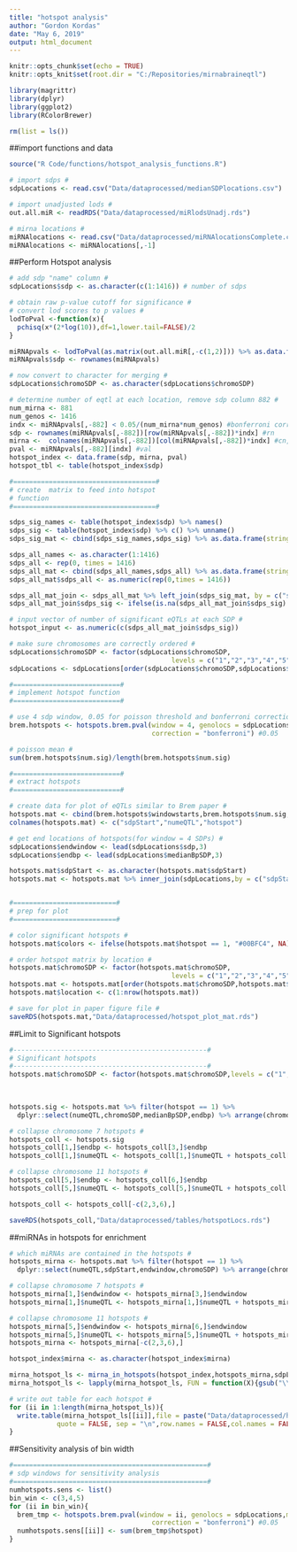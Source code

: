 ---
title: "hotspot analysis"
author: "Gordon Kordas"
date: "May 6, 2019"
output: html_document
---

```{r setup, include=FALSE}
knitr::opts_chunk$set(echo = TRUE)
knitr::opts_knit$set(root.dir = "C:/Repositories/mirnabraineqtl")

library(magrittr)
library(dplyr)
library(ggplot2)
library(RColorBrewer)

rm(list = ls())
```

##import functions and data

```{r, echo = FALSE}
source("R Code/functions/hotspot_analysis_functions.R")

# import sdps #
sdpLocations <- read.csv("Data/dataprocessed/medianSDPlocations.csv")

# import unadjusted lods #
out.all.miR <- readRDS("Data/dataprocessed/miRlodsUnadj.rds")

# mirna locations #
miRNAlocations <- read.csv("Data/dataprocessed/miRNAlocationsComplete.csv")
miRNAlocations <- miRNAlocations[,-1]
```

##Perform Hotspot analysis

```{r, hotspots}
# add sdp "name" column #
sdpLocations$sdp <- as.character(c(1:1416)) # number of sdps

# obtain raw p-value cutoff for significance #
# convert lod scores to p values #
lodToPval <-function(x){
  pchisq(x*(2*log(10)),df=1,lower.tail=FALSE)/2
}

miRNApvals <- lodToPval(as.matrix(out.all.miR[,-c(1,2)])) %>% as.data.frame()
miRNApvals$sdp <- rownames(miRNApvals)

# now convert to character for merging #
sdpLocations$chromoSDP <- as.character(sdpLocations$chromoSDP)

# determine number of eqtl at each location, remove sdp column 882 #
num_mirna <- 881
num_genos <- 1416
indx <- miRNApvals[,-882] < 0.05/(num_mirna*num_genos) #bonferroni corrected
sdp <- rownames(miRNApvals[,-882])[row(miRNApvals[,-882])*indx] #rn
mirna <-  colnames(miRNApvals[,-882])[col(miRNApvals[,-882])*indx] #cn, remove sdp column 882
pval <- miRNApvals[,-882][indx] #val
hotspot_index <- data.frame(sdp, mirna, pval)
hotspot_tbl <- table(hotspot_index$sdp)

#====================================#
# create  matrix to feed into hotspot
# function
#====================================#

sdps_sig_names <- table(hotspot_index$sdp) %>% names()
sdps_sig <- table(hotspot_index$sdp) %>% c() %>% unname()
sdps_sig_mat <- cbind(sdps_sig_names,sdps_sig) %>% as.data.frame(stringsAsFactors = F)

sdps_all_names <- as.character(1:1416)
sdps_all <- rep(0, times = 1416)
sdps_all_mat <- cbind(sdps_all_names,sdps_all) %>% as.data.frame(stringsAsFactors = F)
sdps_all_mat$sdps_all <- as.numeric(rep(0,times = 1416))

sdps_all_mat_join <- sdps_all_mat %>% left_join(sdps_sig_mat, by = c("sdps_all_names" = "sdps_sig_names"))
sdps_all_mat_join$sdps_sig <- ifelse(is.na(sdps_all_mat_join$sdps_sig) == TRUE,0,sdps_all_mat_join$sdps_sig)

# input vector of number of significant eQTLs at each SDP #
hotspot_input <- as.numeric(c(sdps_all_mat_join$sdps_sig))

# make sure chromosomes are correctly ordered #
sdpLocations$chromoSDP <- factor(sdpLocations$chromoSDP,
                                         levels = c("1","2","3","4","5","6","7","8","9","10","11","12","13","14","15","16","17","18","19","x"))
sdpLocations <- sdpLocations[order(sdpLocations$chromoSDP,sdpLocations$medianBpSDP),]

#===========================#
# implement hotspot function
#===========================#

# use 4 sdp window, 0.05 for poisson threshold and bonferroni correction #
brem.hotspots <- hotspots.brem.pval(window = 4, genolocs = sdpLocations,mult_thresh = 0.05,permpvals = hotspot_input,
                                    correction = "bonferroni") #0.05

# poisson mean #
sum(brem.hotspots$num.sig)/length(brem.hotspots$num.sig)

#===========================#
# extract hotspots
#===========================#

# create data for plot of eQTLs similar to Brem paper #
hotspots.mat <- cbind(brem.hotspots$windowstarts,brem.hotspots$num.sig,brem.hotspots$hotspot) %>% as.data.frame()
colnames(hotspots.mat) <- c("sdpStart","numeQTL","hotspot")

# get end locations of hotspots(for window = 4 SDPs) #
sdpLocations$endwindow <- lead(sdpLocations$sdp,3)
sdpLocations$endbp <- lead(sdpLocations$medianBpSDP,3)

hotspots.mat$sdpStart <- as.character(hotspots.mat$sdpStart)
hotspots.mat <- hotspots.mat %>% inner_join(sdpLocations,by = c("sdpStart" ="sdp")) # add locations


#==========================#
# prep for plot
#==========================#

# color significant hotspots #
hotspots.mat$colors <- ifelse(hotspots.mat$hotspot == 1, "#00BFC4", NA)

# order hotspot matrix by location #
hotspots.mat$chromoSDP <- factor(hotspots.mat$chromoSDP,
                                         levels = c("1","2","3","4","5","6","7","8","9","10","11","12","13","14","15","16","17","18","19","x"))
hotspots.mat <- hotspots.mat[order(hotspots.mat$chromoSDP,hotspots.mat$medianBpSDP),]
hotspots.mat$location <- c(1:nrow(hotspots.mat))

# save for plot in paper figure file #
saveRDS(hotspots.mat,"Data/dataprocessed/hotspot_plot_mat.rds")
```

##Limit to Significant hotspots

```{R,echo = FALSE}
#-------------------------------------------------#
# Significant hotspots 
#-------------------------------------------------#
hotspots.mat$chromoSDP <- factor(hotspots.mat$chromoSDP,levels = c("1", "2","3","4","5","6",
                                                                              "7","8","9","10","11",
                                                                              "12","13","14","15","16","17","18","19","x"))

hotspots.sig <- hotspots.mat %>% filter(hotspot == 1) %>% 
  dplyr::select(numeQTL,chromoSDP,medianBpSDP,endbp) %>% arrange(chromoSDP)

# collapse chromosome 7 hotspots #
hotspots_coll <- hotspots.sig
hotspots_coll[1,]$endbp <- hotspots_coll[3,]$endbp
hotspots_coll[1,]$numeQTL <- hotspots_coll[1,]$numeQTL + hotspots_coll[2,]$numeQTL + hotspots_coll[3,]$numeQTL

# collapse chromosome 11 hotspots #
hotspots_coll[5,]$endbp <- hotspots_coll[6,]$endbp
hotspots_coll[5,]$numeQTL <- hotspots_coll[5,]$numeQTL + hotspots_coll[6,]$numeQTL

hotspots_coll <- hotspots_coll[-c(2,3,6),]

saveRDS(hotspots_coll,"Data/dataprocessed/tables/hotspotLocs.rds")
```

##miRNAs in hotspots for enrichment

```{R,echo = FALSE}
# which miRNAs are contained in the hotspots #
hotspots_mirna <- hotspots.mat %>% filter(hotspot == 1) %>% 
  dplyr::select(numeQTL,sdpStart,endwindow,chromoSDP) %>% arrange(chromoSDP)

# collapse chromosome 7 hotspots #
hotspots_mirna[1,]$endwindow <- hotspots_mirna[3,]$endwindow
hotspots_mirna[1,]$numeQTL <- hotspots_mirna[1,]$numeQTL + hotspots_mirna[2,]$numeQTL + hotspots_mirna[3,]$numeQTL

# collapse chromosome 11 hotspots #
hotspots_mirna[5,]$endwindow <- hotspots_mirna[6,]$endwindow
hotspots_mirna[5,]$numeQTL <- hotspots_mirna[5,]$numeQTL + hotspots_mirna[6,]$numeQTL
hotspots_mirna <- hotspots_mirna[-c(2,3,6),]

hotspot_index$mirna <- as.character(hotspot_index$mirna)

mirna_hotspot_ls <- mirna_in_hotspots(hotspot_index,hotspots_mirna,sdpLocations)
mirna_hotspot_ls <- lapply(mirna_hotspot_ls, FUN = function(X){gsub("\\.","-",X)})

# write out table for each hotspot #
for (ii in 1:length(mirna_hotspot_ls)){
  write.table(mirna_hotspot_ls[[ii]],file = paste("Data/dataprocessed/hotspots/hotspot_",ii,".txt",sep = ""),
            quote = FALSE, sep = "\n",row.names = FALSE,col.names = FALSE)
}
```

##Sensitivity analysis of bin width

```{r,echo = FALSE}
#=================================================#
# sdp windows for sensitivity analysis
#=================================================#
numhotspots.sens <- list()
bin_win <- c(3,4,5)
for (ii in bin_win){
  brem_tmp <- hotspots.brem.pval(window = ii, genolocs = sdpLocations,mult_thresh = 0.05,permpvals = hotspot_input,
                                    correction = "bonferroni") #0.05
  numhotspots.sens[[ii]] <- sum(brem_tmp$hotspot)
}
```
